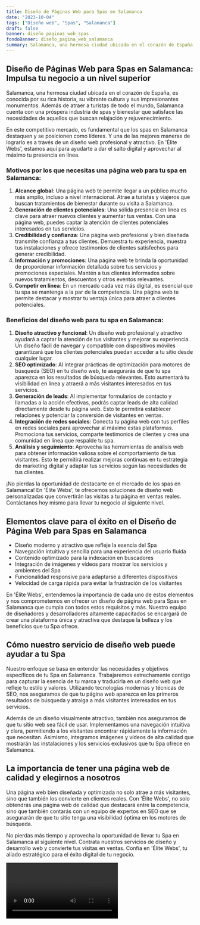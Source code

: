 ```yaml
---
title: Diseño de Páginas Web para Spas en Salamanca
date: "2023-10-04"
tags: ["Diseño web", "Spas", "Salamanca"]
draft: false
banner: diseño_paginas_web_spas
fondoBanner: diseño_pagina_web_salamanca
summary: Salamanca, una hermosa ciudad ubicada en el corazón de España, es conocida por su rica historia, su vibrante cultura y sus impresionantes monumentos. Además de atraer a turistas de todo el mundo, Salamanca cuenta con una próspera industria de spas y bienestar que satisface las necesidades de aquellos que buscan relajación y rejuvenecimiento.
---
```



## Diseño de Páginas Web para Spas en Salamanca: Impulsa tu negocio a un nivel superior

Salamanca, una hermosa ciudad ubicada en el corazón de España, es conocida por su rica historia, su vibrante cultura y sus impresionantes monumentos. Además de atraer a turistas de todo el mundo, Salamanca cuenta con una próspera industria de spas y bienestar que satisface las necesidades de aquellos que buscan relajación y rejuvenecimiento.

En este competitivo mercado, es fundamental que los spas en Salamanca destaquen y se posicionen como líderes. Y una de las mejores maneras de lograrlo es a través de un diseño web profesional y atractivo. En 'Élite Webs', estamos aquí para ayudarte a dar el salto digital y aprovechar al máximo tu presencia en línea.

### Motivos por los que necesitas una página web para tu spa en Salamanca:

1. **Alcance global**: Una página web te permite llegar a un público mucho más amplio, incluso a nivel internacional. Atrae a turistas y viajeros que buscan tratamientos de bienestar durante su visita a Salamanca.
2. **Generación de clientes potenciales**: Una sólida presencia en línea es clave para atraer nuevos clientes y aumentar tus ventas. Con una página web, puedes captar la atención de clientes potenciales interesados en tus servicios.
3. **Credibilidad y confianza**: Una página web profesional y bien diseñada transmite confianza a tus clientes. Demuestra tu experiencia, muestra tus instalaciones y ofrece testimonios de clientes satisfechos para generar credibilidad.
4. **Información y promociones**: Una página web te brinda la oportunidad de proporcionar información detallada sobre tus servicios y promociones especiales. Mantén a tus clientes informados sobre nuevos tratamientos, descuentos y otros eventos relevantes.
5. **Competir en línea**: En un mercado cada vez más digital, es esencial que tu spa se mantenga a la par de la competencia. Una página web te permite destacar y mostrar tu ventaja única para atraer a clientes potenciales.

### Beneficios del diseño web para tu spa en Salamanca:

1. **Diseño atractivo y funcional**: Un diseño web profesional y atractivo ayudará a captar la atención de tus visitantes y mejorar su experiencia. Un diseño fácil de navegar y compatible con dispositivos móviles garantizará que los clientes potenciales puedan acceder a tu sitio desde cualquier lugar.
2. **SEO optimizado**: Al integrar prácticas de optimización para motores de búsqueda (SEO) en tu diseño web, te asegurarás de que tu spa aparezca en los resultados de búsqueda relevantes. Esto aumentará tu visibilidad en línea y atraerá a más visitantes interesados en tus servicios.
3. **Generación de leads**: Al implementar formularios de contacto y llamadas a la acción efectivas, podrás captar leads de alta calidad directamente desde tu página web. Esto te permitirá establecer relaciones y potenciar la conversión de visitantes en ventas.
4. **Integración de redes sociales**: Conecta tu página web con tus perfiles en redes sociales para aprovechar al máximo estas plataformas. Promociona tus servicios, comparte testimonios de clientes y crea una comunidad en línea que respalde tu spa.
5. **Análisis y seguimiento**: Aprovecha las herramientas de análisis web para obtener información valiosa sobre el comportamiento de tus visitantes. Esto te permitirá realizar mejoras continuas en tu estrategia de marketing digital y adaptar tus servicios según las necesidades de tus clientes.

¡No pierdas la oportunidad de destacarte en el mercado de los spas en Salamanca! En 'Élite Webs', te ofrecemos soluciones de diseño web personalizadas que convertirán las visitas a tu página en ventas reales. Contáctanos hoy mismo para llevar tu negocio al siguiente nivel.

<GifSeo />

<Cta />

## Elementos clave para el éxito en el Diseño de Página Web para Spas en Salamanca

- Diseño moderno y atractivo que refleje la esencia del Spa
- Navegación intuitiva y sencilla para una experiencia del usuario fluida
- Contenido optimizado para la indexación en buscadores
- Integración de imágenes y vídeos para mostrar los servicios y ambientes del Spa
- Funcionalidad responsive para adaptarse a diferentes dispositivos
- Velocidad de carga rápida para evitar la frustración de los visitantes

En 'Élite Webs', entendemos la importancia de cada uno de estos elementos y nos comprometemos en ofrecer un diseño de página web para Spas en Salamanca que cumpla con todos estos requisitos y más. Nuestro equipo de diseñadores y desarrolladores altamente capacitados se encargará de crear una plataforma única y atractiva que destaque la belleza y los beneficios que tu Spa ofrece.

## Cómo nuestro servicio de diseño web puede ayudar a tu Spa

Nuestro enfoque se basa en entender las necesidades y objetivos específicos de tu Spa en Salamanca. Trabajaremos estrechamente contigo para capturar la esencia de tu marca y traducirla en un diseño web que refleje tu estilo y valores. Utilizando tecnologías modernas y técnicas de SEO, nos aseguramos de que tu página web aparezca en los primeros resultados de búsqueda y atraiga a más visitantes interesados en tus servicios.

Además de un diseño visualmente atractivo, también nos aseguramos de que tu sitio web sea fácil de usar. Implementamos una navegación intuitiva y clara, permitiendo a los visitantes encontrar rápidamente la información que necesitan. Asimismo, integramos imágenes y vídeos de alta calidad que mostrarán las instalaciones y los servicios exclusivos que tu Spa ofrece en Salamanca.

## La importancia de tener una página web de calidad y elegirnos a nosotros

Una página web bien diseñada y optimizada no solo atrae a más visitantes, sino que también los convierte en clientes reales. Con 'Élite Webs', no solo obtendrás una página web de calidad que destacará entre la competencia, sino que también contarás con un equipo de expertos en SEO que se asegurarán de que tu sitio tenga una visibilidad óptima en los motores de búsqueda.

No pierdas más tiempo y aprovecha la oportunidad de llevar tu Spa en Salamanca al siguiente nivel. Contrata nuestros servicios de diseño y desarrollo web y convierte tus visitas en ventas. Confía en 'Élite Webs', tu aliado estratégico para el éxito digital de tu negocio.

<Video />

<CtaBot job="Spas" city="Salamanca" />

<Gmaps query="Salamanca+españa+maps" />
